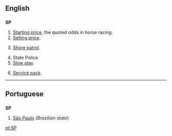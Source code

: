 ==English==

==={{initialism}}===
'''SP'''

# [[starting price|Starting price]], the quoted odds in horse racing.
# [[selling price|Selling price]].
# {{cattag|US|military|navy}} [[shore patrol|Shore patrol]].
# State Police
# [[slow play|Slow play]].
# {{computing}} [[Service pack|Service pack]].

----

==Portuguese==
==={{initialism}}===
'''SP'''
#[[São Paulo]] (''Brazilian state'')

[[pt:SP]]